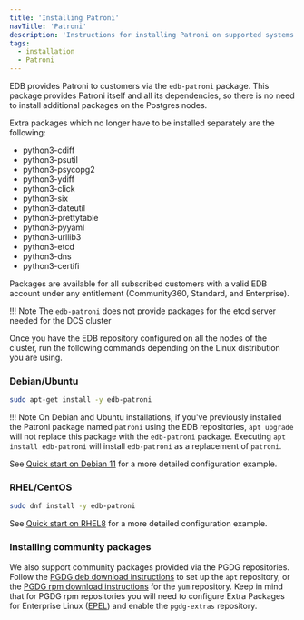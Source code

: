```yaml
---
title: 'Installing Patroni'
navTitle: 'Patroni'
description: 'Instructions for installing Patroni on supported systems'
tags:
  - installation
  - Patroni
---
```


EDB provides Patroni to customers via the `edb-patroni` package. This package provides Patroni itself and all its dependencies, so there is no need to install additional packages on the Postgres nodes.

Extra packages which no longer have to be installed separately are the following:

- python3-cdiff
- python3-psutil
- python3-psycopg2
- python3-ydiff
- python3-click
- python3-six
- python3-dateutil
- python3-prettytable
- python3-pyyaml
- python3-urllib3
- python3-etcd
- python3-dns
- python3-certifi

Packages are available for all subscribed customers with a valid EDB account under any entitlement (Community360, Standard, and Enterprise).

!!! Note
    The `edb-patroni` does not provide packages for the etcd server needed for the DCS cluster

Once you have the EDB repository configured on all the nodes of the cluster, run the following commands depending on the Linux distribution you are using.

### Debian/Ubuntu

```bash
sudo apt-get install -y edb-patroni
```

!!! Note
    On Debian and Ubuntu installations, if you've previously installed the Patroni package named `patroni` using the EDB repositories, `apt upgrade` will not replace this package with the `edb-patroni` package. Executing `apt install edb-patroni` will install `edb-patroni` as a replacement of `patroni`.

See [Quick start on Debian 11](debian11_quick_start/#4-patroni) for a more detailed configuration example.

### RHEL/CentOS

```bash
sudo dnf install -y edb-patroni
```

See [Quick start on RHEL8](rhel8_quick_start/#4-patroni) for a more detailed configuration example.

### Installing community packages

We also support community packages provided via the PGDG repositories. Follow the [PGDG deb download instructions](https://www.postgresql.org/download/linux/debian/) to set up the `apt` repository, or the [PGDG rpm download instructions](https://yum.postgresql.org/) for the `yum` repository. Keep in mind that for PGDG rpm repositories you will need to configure Extra Packages for Enterprise Linux ([EPEL](https://fedoraproject.org/wiki/EPEL)) and enable the `pgdg-extras` repository.
